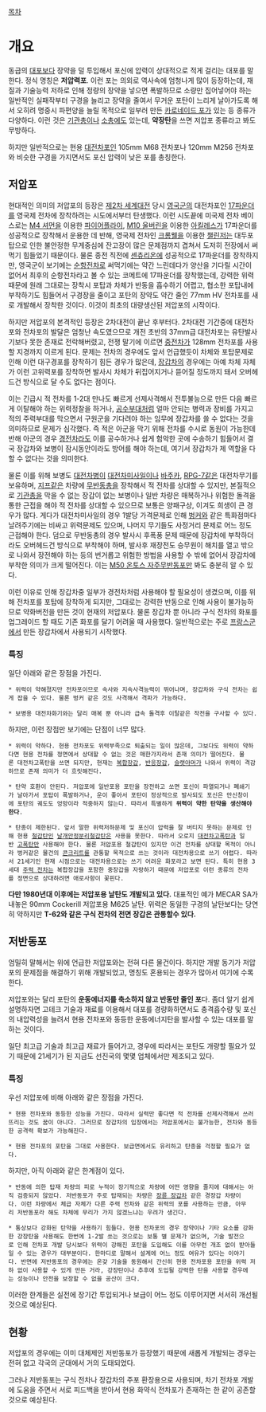 [[목차]]
= 개요 =
동급의 [[대포]]보다 장약을 덜 투입해서 포신에 압력이 상대적으로 적게 걸리는 대포를 말한다. 정식 명칭은 '''저압력포'''. 이런 포는 의외로 역사속에 엄청나게 많이 등장하는데, 재질과 기술능력 저하로 인해 정량의 장약을 넣으면 폭발하므로 소량만 집어넣어야 하는 일반적인 실패작부터 구경을 늘리고 장약을 줄여서 무거운 포탄이 느리게 날아가도록 해서 오히려 명중시 파편양을 늘릴 목적으로 일부러 만든 [[카로네이드 포]]가 있는 등 종류가 다양하다. 이런 것은 [[기관총]]이나 [[소총]]에도 있는데, '''약장탄'''을 쓰면 저압포 종류라고 봐도 무방하다.

하지만 일반적으로는 현용 [[대전차포]]인 105mm M68 전차포나 120mm M256 전차포와 비슷한 구경을 가지면서도 포신 압력이 낮은 포를 총칭한다.

== 저압포 ==
현대적인 의미의 저압포의 등장은 [[제2차 세계대전]] 당시 [[영국군]]의 대전차포인 [[17파운더]]를 영국제 전차에 장착하려는 시도에서부터 탄생했다. 이런 시도끝에 미국제 전차 베이스로는 [[M4 셔먼]]을 이용한 [[파이어플라이]], [[M10 울버린]]을 이용한 [[아킬레스]]가 17파운더를 성공적으로 장착해서 운용한 데 반해, 영국제 전차인 [[크롬웰]]을 이용한 [[챌린저]]는 대두포탑으로 인한 불안정한 무게중심에 잔고장이 많은 문제점까지 겹쳐서 도저히 전장에서 써먹기 힘들었기 때문이다. 물론 종전 직전에 [[센츄리온]]에 성공적으로 17파운더를 장착하지만, 영국군이 보기에는 [[순항전차]]로 써먹기에는 약간 느린데다가 양산을 기다릴 시간이 없어서 최후의 순항전차라고 볼 수 있는 코메트에 17파운더를 장착했는데, 강력한 위력때문에 원래 그대로는 장착시 포탑과 차체가 반동을 흡수하기 어렵고, 협소한 포탑내에 부착하기도 힘들어서 구경장을 줄이고 포탄의 장약도 약간 줄인 77mm HV 전차포를 새로 개발해서 장착한 것이다. 이것이 최초의 대량생산된 저압포의 시작이다.

하지만 저압포의 본격적인 등장은 2차대전이 끝난 후부터다. 2차대전 기간중에 대전차포와 전차포의 발달은 엄청난 속도였으므로 개전 초반의 37mm급 대전차포는 유탄발사기보다 못한 존재로 전락해버렸고, 전쟁 말기에 이르면 [[중전차]]가 128mm 전차포를 사용할 지경까지 이르게 된다. 문제는 전차의 경우에도 앞서 언급했듯이 차체와 포탑문제로 인해 이런 대구경포를 장착하기 힘든 경우가 많은데, [[장갑차]]의 경우에는 아예 차체 자체가 이런 고위력포를 장착하면 발사시 차체가 뒤집어지거나 뜯어질 정도까지 돼서 오버헤드건 방식으로 달 수도 없다는 점이다.

이는 긴급시 적 전차를 1-2대 만나도 빠르게 선제사격해서 전투불능으로 만든 다음 빠르게 이탈해야 하는 위력정찰을 하거나, [[공수부대]]처럼 얼마 안되는 병력과 장비를 가지고 적의 주력부대를 막으면서 구원군을 기다려야 하는 임무에 장갑차를 쓸 수 없다는 것을 의미하므로 문제가 심각했다. 즉 적은 아군을 막기 위해 전차를 수시로 동원이 가능한데 반해 아군의 경우 [[경전차]]라도 이를 공수하거나 쉽게 험악한 곳에 수송하기 힘들어서 결국 장갑차와 보병이 잠시동안이라도 방어를 해야 하는데, 여기서 장갑차가 제 역할을 다 할 수 없다는 것을 의미한다. 

물론 이를 위해 보병도 [[대전차병]]이 [[대전차미사일]]이나 [[바주카]], [[RPG-7]]같은 대전차무기를 보유하며, [[지프]]같은 차량에 [[무반동총]]을 장착해서 적 전차를 상대할 수 있지만, 본질적으로 [[기관총]]을 막을 수 없는 장갑이 없는 보병이나 일반 차량은 매복하거나 위험한 돌격을 통한 근접을 해야 적 전차를 상대할 수 있으므로 보통은 양패구상, 이겨도 희생이 큰 경우가 많다. 게다가 대전차미사일의 경우 1발당 가격문제로 인해 [[벙커]]와 같은 특화점마다 날려주기에는 비싸고 위력문제도 있으며, 나머지 무기들도 사정거리 문제로 어느 정도 근접해야 한다. 덤으로 무반동총의 경우 발사시 후폭풍 문제 때문에 장갑차에 부착하더라도 오버헤드건 방식으로 부착해야 하며, 발사후 재장전도 승무원이 해치를 열고 밖으로 나와서 장전해야 하는 등의 번거롭고 위험한 방법을 사용할 수 밖에 없어서 장갑차에 부착한 의미가 크게 떨어진다. 이는 [[M50 온토스 자주무반동포]]만 봐도 충분히 알 수 있다.

이런 이유로 인해 장갑차중 일부가 경전차처럼 사용해야 할 필요성이 생겼으며, 이를 위해 전차포를 포탑에 장착하게 되지만, 그대로는 강력한 반동으로 인해 사용이 불가능하므로 약화버전을 만든 것이 현재의 저압포다. 물론 장갑차 뿐 아니라 구식 전차의 화포를 업그레이드 할 때도 기존 화포를 달기 어려울 때 사용했다. 일반적으로는 주로 [[프랑스군]]에서 만든 장갑차에서 사용되기 시작했다.

=== 특징 ===
일단 아래와 같은 장점을 가진다.

 * 위력이 약해졌지만 전차포이므로 속사와 지속사격능력이 뛰어나며, 장갑차와 구식 전차는 쉽게 잡을 수 있다. 물론 벙커 같은 것도 사격해서 격파가 가능하다.

 * 보병용 대전차화기와는 달리 매복 뿐 아니라 급속 돌격후 이탈같은 작전을 구사할 수 있다.

하지만, 이런 장점만 보기에는 단점이 너무 많다.

 * 위력이 약하다. 현용 전차포도 위력부족으로 퇴출되는 일이 많은데, 그보다도 위력이 약하다면 현용 전차를 정면에서 상대할 수 없는 것은 매한가지라서 존재 의미가 떨어진다. 물론 대전차고폭탄을 쓰면 되지만, 현재는 [[복합장갑]], [[반응장갑]], [[슬랫아머]]가 나와서 위력이 격감하므로 존재 의미가 더 흐릿해진다.

 * 탄약 호환이 안된다. 저압포에 일반포용 포탄을 장전하고 쏘면 포신이 파열되거나 폐쇄기가 날아가서 포탑이 폭발하거나, 운이 좋아서 포탄이 정상적으로 발사되도 포신은 만신창이에 포탄의 궤도도 엉망이라 적중하지 않는다. 따라서 특별하게 '''위력이 약한 탄약을 생산해야 한다'''.

 * 탄종이 제한된다. 앞서 말한 위력저하문제 및 포신이 압력을 잘 버티지 못하는 문제로 인해 현용 [[철갑탄]]인 [[날개안정분리철갑탄]]은 사용을 못한다. 따라서 오로지 [[대전차고폭탄]]과 일반 [[고폭탄]]만 사용해야 한다. 물론 저압포용 철갑탄이 있지만 이건 전차를 상대할 목적이 아니라 벙커같은 물건의 [[콘크리트]]를 관통할 목적으로 쓰는 것이라 대전차용으로 쓰기 어렵다. 따라서 21세기인 현재 시점으로는 대전차용으로는 쓰기 어려운 화포라고 보면 된다. 특히 현용 3세대 [[주력 전차]]는 복합장갑을 포함한 중장갑을 자랑하기 때문에 저압포로 이런 종류의 전차를 정면으로 상대하려면 애로사항이 꽃핀다.

'''다만 1980년대 이후에는 저압포용 날탄도 개발되고 있다.''' 대표적인 예가 MECAR SA가 내놓은 90mm Cockerill 저압포용 M625 날탄. 위력은 동일한 구경의 날탄보다는 당연히 약하지만 '''T-62와 같은 구식 전차의 전면 장갑은 관통할수 있다.'''

== 저반동포 ==
엄밀히 말해서는 위에 언급한 저압포와는 전혀 다른 물건이다. 하지만 개발 동기가 저압포의 문제점을 해결하기 위해 개발되었고, 명칭도 혼용되는 경우가 많아서 여기에 수록한다.

저압포와는 달리 포탄의 '''운동에너지를 축소하지 않고 반동만 줄인 포'''다. 좀더 알기 쉽게 설명하자면 고테크 기술과 재료를 이용해서 대포를 경량화하면서도 충격흡수량 및 포신의 내압력성을 늘려서 현용 전차포와 동등한 운동에너지탄을 발사할 수 있는 대포를 말하는 것이다.

일단 최고급 기술과 최고급 재료가 들어가고, 경우에 따라서는 포탄도 개량할 필요가 있기 때문에 21세기가 된 지금도 선진국의 몇몇 업체에서만 제조되고 있다.

=== 특징 ===
우선 저압포에 비해 아래와 같은 장점을 가진다.

 * 현용 전차포와 동등한 성능을 가진다. 따라서 실력만 좋다면 적 전차를 선제사격해서 쓰러뜨리는 것도 꿈이 아니다. 그러므로 장갑차의 입장에서는 저압포에서는 불가능한, 전차와 동등한 공격력 확보가 가능해진다.

 * 현용 전차포의 포탄을 그대로 사용한다. 보급면에서도 유리하고 탄종을 걱정할 필요가 없다.

하지만, 아직 아래와 같은 한계점이 있다.

 * 반동에 의한 탑재 차량의 피로 누적이 장기적으로 차량에 어떤 영향을 줄지에 대해서는 아직 검증되지 않았다. 저반동포가 주로 탑재되는 차량은 [[장륜 장갑차]] 같은 경장갑 차량이다. 이런 차량에서 체급 자체가 다른 주력 전차와 같은 위력의 포를 사용하는 만큼, 아무리 저반동포라 해도 차체에 무리가 가지 않겠느냐는 우려가 생긴다.

 * 통상보다 강화된 탄약을 사용하기 힘들다. 현용 전차포의 경우 장약이나 기타 요소를 강화한 강장탄을 사용해도 한번에 1-2발 쏘는 것으로는 보통 별 문제가 없으며, 기술 발전으로 인해 전차포 개발 당시보다 위력이 강해진 포탄을 도입해도 이를 아무런 개조 없이 받아들일 수 있는 경우가 대부분이다. 한마디로 말해서 설계에 어느 정도 여유가 있다는 이야기다. 반면에 저반동포의 경우에는 온갖 기술을 동원해서 간신히 현용 전차포용 포탄을 위력 저하 없이 사용할 수 있게 만든 거라, 강장탄이나 추후에 도입될 강력한 탄을 사용할 경우에는 성능이나 안전을 보장할 수 없을 공산이 크다.

이러한 한계들은 실전에 장기간 투입되거나 보급이 어느 정도 이루어지면 서서히 개선될 것으로 예상된다.

== 현황 ==
저압포의 경우에는 이미 대체제인 저반동포가 등장했기 때문에 새롭게 개발되는 경우는 전혀 없고 각국의 군대에서 거의 도태되었다.

그러나 저반동포는 구식 전차나 장갑차의 주포 환장용으로 사용되며, 차기 전차포 개발에 도움을 주면서 서로 피드백을 받아서 현용 화약식 전차포가 존재하는 한 같이 공존할 것으로 예상된다.
